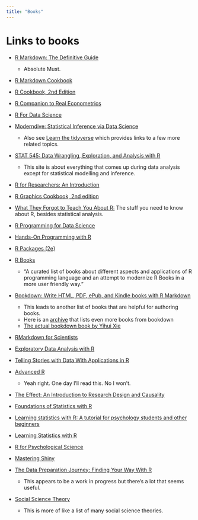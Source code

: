 ```yaml
---
title: "Books"
---
```


# Links to books

-   [R Markdown: The Definitive Guide](https://bookdown.org/yihui/rmarkdown/)
    - Absolute Must.
-   [R Markdown Cookbook](https://bookdown.org/yihui/rmarkdown-cookbook/)
-   [R Cookbook, 2nd Edition](https://rc2e.com/)
-   [R Companion to Real Econometrics](https://bookdown.org/carillitony/bailey/)
-   [R For Data Science](https://r4ds.had.co.nz/index.html)
-   [Moderndive: Statistical Inference via Data Science](https://moderndive.com/index.html)
    -   Also see [Learn the tidyverse](https://www.tidyverse.org/learn/) which provides links to a few more related topics.
-   [STAT 545: Data Wrangling, Exploration, and Analysis with R](https://stat545.com/)
    -   This site is about everything that comes up during data analysis [except for statistical modelling and inference]{.highlight}.
-   [R for Researchers: An Introduction](https://tysonbarrett.com/Rstats/index.html)
-   [R Graphics Cookbook, 2nd edition](https://r-graphics.org/)

-   [What They Forgot to Teach You About R:](https://rstats.wtf/) The stuff you need to know about R, besides statistical analysis.
-   [R Programming for Data Science](https://bookdown.org/rdpeng/rprogdatascience/)
-   [Hands-On Programming with R](https://rstudio-education.github.io/hopr/)
-   [R Packages (2e)](https://r-pkgs.org/)
-   [R Books](https://github.com/RomanTsegelskyi/rbooks)
    -   "A curated list of books about different aspects and applications of R programming language and an attempt to modernize R Books in a more user friendly way."
-   [Bookdown: Write HTML, PDF, ePub, and Kindle books with R Markdown](https://bookdown.org/)
    -   This leads to another list of books that are helpful for authoring books.
    -   Here is an [archive](https://bookdown.org/home/archive/) that lists even more books from bookdown
    -   [The actual bookdown book by Yihui Xie](https://bookdown.org/yihui/bookdown/)
-   [RMarkdown for Scientists](https://rmd4sci.njtierney.com/)
-   [Exploratory Data Analysis with R](https://bookdown.org/rdpeng/exdata/)
-   [Telling Stories with Data With Applications in R](https://tellingstorieswithdata.com/)
-   [Advanced R](https://adv-r.hadley.nz/)
    -   Yeah right. One day I'll read this. No I won't. 
-   [The Effect: An Introduction to Research Design and Causality](https://theeffectbook.net/)
-   [Foundations of Statistics with R](https://bookdown.org/speegled/foundations-of-statistics/)
-   [Learning statistics with R: A tutorial for psychology students and other beginners](https://learningstatisticswithr.com/book/)
-   [Learning Statistics with R](https://learningstatisticswithr.com/)
-   [R for Psychological Science](https://psyr.djnavarro.net/)
-   [Mastering Shiny](https://mastering-shiny.org/)
-   [The Data Preparation Journey: Finding Your Way With R](https://bookdown.org/martin_monkman/DataPreparationJourney_draft/)
    -   This appears to be a work in progress but there's a lot that seems useful. 
-   [Social Science Theory](https://bookdown.org/mike/social-theory/)
    -   This is more of like a list of many social science theories.

